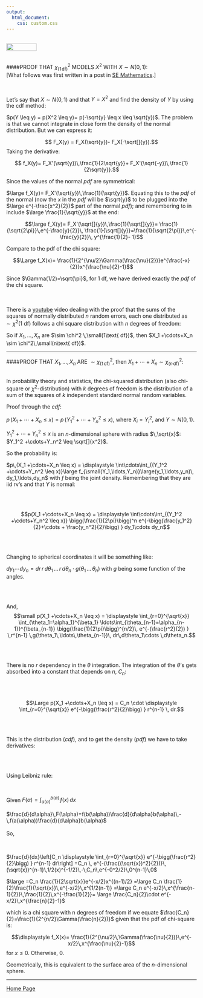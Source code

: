 ```yaml
---
output: 
  html_document:
    css: custom.css
---
```


<br>
<a href="http://rinterested.github.io/statistics/index.html">
<img HEIGHT="20" WIDTH="80" src="https://cloud.githubusercontent.com/assets/9312897/10556783/a27a26fa-745c-11e5-9b1a-2d5bd737387a.PNG"></a>
<br><br>

####PROOF THAT $\chi^2_{(1\,\text{df})}$ MODELS $X^2$ WITH $X\sim N(0,1)$:
<br>
[What follows was first written in a post in [SE Mathematics](http://math.stackexchange.com/q/1383709/152225).]

<br>

Let's say that $X \sim N(0,1)$ and that $Y=X^2$ and find the density of $Y$ by using the $\text{cdf}$ method:


$p(Y \leq y) = p(X^2 \leq y)= p(-\sqrt{y} \leq x \leq \sqrt{y})$. The problem is that we cannot integrate in close form the density of the normal distribution. But we can express it:

$$ F_X(y) = F_X(\sqrt{y})- F_X(-\sqrt[]{y}).$$ Taking the derivative:

$$ f_X(y)= F_X'(\sqrt{y})\,\frac{1}{2\sqrt{y}}+
F_X'(\sqrt{-y})\,\frac{1}{2\sqrt{y}}.$$

Since the values of the normal $pdf$ are symmetrical:

$\large f_X(y)= 
F_X'(\sqrt{y})\,\frac{1}{\sqrt{y}}$. Equating this to the $pdf$ of the normal (now the $x$ in the $pdf$ will be $\sqrt{y}$ to be plugged into the $\large e^{-\frac{x^2}{2}}$ part of the normal $pdf$); and remembering to in include $\large \frac{1}{\sqrt{y}}$ at the end:

$$\large f_X(y)= 
F_X'(\sqrt[]{y})\,\frac{1}{\sqrt[]{y}}=
\frac{1}{\sqrt{2\pi}}\,e^{-\frac{y}{2}}\,
\frac{1}{\sqrt[]{y}}=\frac{1}{\sqrt{2\pi}}\,e^{-\frac{y}{2}}\,
y^{\frac{1}{2}- 1}$$

Compare to the pdf of the chi square:

$$\Large f_X(x)= \frac{1}{2^{\nu/2}\Gamma(\frac{\nu}{2})}e^{\frac{-x}{2}}x^{\frac{\nu}{2}-1}$$

Since $\Gamma(1/2)=\sqrt{\pi}$, for $1$ df, we have derived exactly the $pdf$ of the chi square.


<br><br>
There is a [youtube][1] video dealing with the proof that the sums of the squares of normally distributed $n$ random errors, each one distributed as $\sim \chi^2(1\text{ df})$ follows a chi square distribution with $n$ degrees of freedom:

So if $X_1, \ldots, X_n$ are $\sim \chi^2 \,\small(1\text{ df})$, then $X_1 +\cdots+X_n \sim \chi^2\,\small(n\text{ df})$.


---------------------------------------------------------------------------------

####PROOF THAT $X_1, \ldots, X_n$ ARE $\sim \chi^2_{(1\,\text{df})}$, then $X_1 +\cdots+X_n \sim \chi^2_{(n\,\text{df})}$:
 <br><br>

In probability theory and statistics, the chi-squared distribution (also chi-square or $\chi^2$-distribution) with $k$ degrees of freedom is the distribution of a sum of the squares of $k$ independent standard normal random variables.


Proof through the $cdf$:

$p\,(X_1 +\cdots+X_n \leq x)=
p\,(Y_1^2 +\cdots+Y_n^2 \leq x)$, where $X_i =Y _i^2$, and $Y \sim N(0,1)$.

$Y_1^2 +\cdots+Y_n^2 \leq x$ is an $n$-dimensional sphere with radius  $\,\sqrt{x}$: $Y_1^2 +\cdots+Y_n^2 \leq \sqrt[]{x^2}$.

So the probability is:

$p\,(X_1 +\cdots+X_n \leq x) = \displaystyle
\int\cdots\int_{(Y_1^2 +\cdots+Y_n^2 \leq x)}\large f_{\small(Y_1,\ldots,Y_n)}\large(y_1,\ldots,y_n)\, dy_1,\ldots,dy_n$ with $f$ being the joint density. Remembering that they are iid rv's and that $Y$ is normal:

<br><br>

$$p(X_1 +\cdots+X_n \leq x) = \displaystyle
\int\cdots\int_{(Y_1^2 +\cdots+Y_n^2 \leq x)}
\bigg(\frac{1}{2\pi}\bigg)^n
e^{-\bigg(\frac{y_1^2}{2}+\cdots + \frac{y_n^2}{2}\bigg) }
dy_1\cdots dy_n$$

<br><br>

Changing to spherical coordinates it will be something like:

$dy_1\cdots  dy_n=dr\,r\,d\theta_1\,\ldots\,r\,d\theta_n \cdot g(\theta_1\,\ldots\,\theta_n)$ with $g$ being some function of the angles. 

<br><br>

And, $$\small p(X_1 +\cdots+X_n \leq x) = \displaystyle
\int_{r=0}^{\sqrt{x}}
\int_{\theta_1=\alpha_1}^{\beta_1}
\ldots\int_{\theta_{n-1}=\alpha_{n-1}}^{\beta_{n-1}}
\bigg(\frac{1}{2\pi}\bigg)^{n/2}\,
e^{-(\frac{r^2}{2}) }
\,r^{n-1} \,g(\theta_1\,\ldots\,\theta_{n-1})\,
dr\,d\theta_1\cdots \,d\theta_n.$$

<br><br>

There is no $r$ dependency in the $\theta$ integration. The integration of the $\theta$'s gets absorbed into a constant that depends on $n$, $C_n$:

<br><br>

$$\Large p(X_1 +\cdots+X_n \leq x) = C_n \cdot \displaystyle
\int_{r=0}^{\sqrt{x}}
e^{-\bigg(\frac{r^2}{2}\bigg) }
r^{n-1} \, dr.$$

<br><br>

This is the distribution ($cdf$), and to get the density ($pdf$) we have to take derivatives:

<br><br>

Using Leibniz rule:

<br>

Given $F(\alpha)=\int_{a(\alpha)}^{b(\alpha)}\,f(x)\,dx$
<br><br>
$\frac{d}{d\alpha}\,F(\alpha)=f(b(\alpha))\frac{d}{d\alpha}b(\alpha)\,-\,f(a(\alpha))\frac{d}{d\alpha}b(\alpha)$
<br><br>
So,

<br>

$\frac{d}{dx}\left[C_n \displaystyle \int_{r=0}^{\sqrt{x}} e^{-\bigg(\frac{r^2}{2}\bigg) } r^{n-1} dr\right]
=C_n \, e^{-(\frac{(\sqrt{x})^2}{2})}\,(\sqrt{x})^{n-1}\,1/2(x)^{-1/2}\,-\,C_n\,e^{-0^2/2}\,0^{n-1}\,0$

$\large =C_n \frac{1}{2\sqrt{x}}e^{-x/2}x^{(n-1)/2}
=\large C_n \frac{1}{2}\frac{1}{\sqrt{x}}\,e^{-x/2}\,x^{1/2(n-1)}
=\large C_n e^{-x/2}\,x^{\frac{n-1}{2}}\,\frac{1}{2}\,x^{-\frac{1}{2}}= \large \frac{C_n}{2}\cdot e^{-x/2}\,x^{\frac{n}{2}-1}$

which is a chi square with n degrees of freedom if we equate $\frac{C_n}{2}=\frac{1}{2^{n/2}\Gamma(\frac{n}{2})}$ given that the pdf of chi-square is:


$$\displaystyle f_X(x)= \frac{1}{2^{\nu/2}\,\Gamma(\frac{\nu}{2})}\,e^{-x/2}\,x^{\frac{\nu}{2}-1}$$ for $x\leq 0$. Otherwise, $0$.

Geometrically, this is equivalent to the surface area of the $n$-dimensional sphere.


---

<a href="http://rinterested.github.io/statistics/index.html">Home Page</a>

  [1]: https://youtu.be/JRCL9cjn9n0
